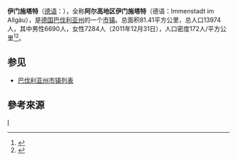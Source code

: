 {{Infobox Settlement
| name = 伊门施塔特<br/>Immenstadt
| image_skyline = 
| imagesize = 
| image_caption = 
| image_flag = 
| image_shield = Wappen von Immenstadt im Allgaeu.png
| pushpin_map = Germany
| pushpin_label_position = bottom
| subdivision_type = 国家
| subdivision_name = {{GER}}
| subdivision_type1 = [[德国行政区划|州]]
| subdivision_name1 = [[巴伐利亚州|巴伐利亚州]]
| subdivision_type2 = [[德国行政区划|县]]
| subdivision_name2 =  [[上阿尔高县|上阿尔高县]]
| elevation_m = 
| elevation_ft = 
| area_total_km2 = 81.41
| population_as_of = 2011年
| population_total = 13974
| population_density_km2 = auto
| timezone = [[欧洲中部时间|CET]]
| utc_offset = +1
| timezone_DST = [[CEST|CEST]]
| utc_offset_DST = +2
| latd = 47
| latm = 34
| lats = 
| latNS = N
| longd = 10
| longm = 13
| longs = 
| longEW = E
| website =  
}}
'''伊门施塔特'''（[[德语|德语]]：'''{{lang|de|Immenstadt}}'''），全称'''阿尔高地区伊门施塔特'''（德语：Immenstadt im Allgäu），是[[德国|德国]][[巴伐利亚州|巴伐利亚州]]的一个[[市镇_(德国)|市镇]]。总面积81.41平方公里，总人口13974人，其中男性6690人，女性7284人（2011年12月31日），人口密度172人/平方公里<ref>{{de}}{{citation|author=Wolfgang Klee|title=''Bayerische Eisenbahngeschichte - Teil 1: 1835-1875, Bayern Report 1''|publisher=Hermann Merker Verlag|location=Fürstenfeldbruck|year=1994}}</ref><ref name="Erhart">{{de}}{{citation|author=Ernst Erhart|title=''Eisenbahnknoten Augsburg – Drehscheibe des Eisenbahnverkehrs''|publisher=GeraMond Verlag|location=München|year=2000|ISBN=3-9327-8523-1}}</ref>。

== 参见 ==
*[[巴伐利亚州市镇列表|巴伐利亚州市镇列表]]

==參考來源==
{{REFLIST}}


{{Authority control}}
{{Germany-geo-stub}}

[[Category:巴伐利亚州市镇|I]]